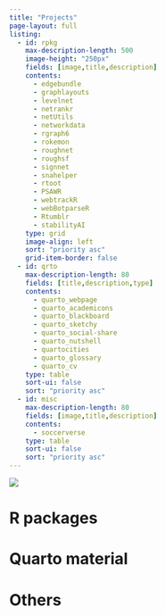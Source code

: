 ```yaml
---
title: "Projects"
page-layout: full
listing:
  - id: rpkg
    max-description-length: 500
    image-height: "250px"	
    fields: [image,title,description]
    contents: 
      - edgebundle
      - graphlayouts
      - levelnet
      - netrankr
      - netUtils
      - networkdata
      - rgraph6
      - rokemon
      - roughnet
      - roughsf
      - signnet
      - snahelper
      - rtoot
      - PSAWR
      - webtrackR
      - webBotparseR
      - Rtumblr
      - stabilityAI
    type: grid
    image-align: left
    sort: "priority asc"
    grid-item-border: false
  - id: qrto
    max-description-length: 80
    fields: [title,description,type]
    contents: 
      - quarto_webpage
      - quarto_academicons
      - quarto_blackboard
      - quarto_sketchy
      - quarto_social-share
      - quarto_nutshell
      - quartocities
      - quarto_glossary
      - quarto_cv
    type: table
    sort-ui: false
    sort: "priority asc"
  - id: misc
    max-description-length: 80
    fields: [image,title,description]
    contents: 
      - soccerverse
    type: table
    sort-ui: false
    sort: "priority asc"
---
```


:::{.center}
<img src="https://ghchart.rshah.org/137752/schochastics">
:::


# R packages 
:::{#rpkg}
:::

# Quarto material
:::{#qrto}
:::

# Others
:::{#misc}
:::